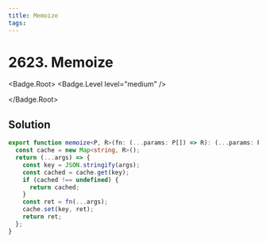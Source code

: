 ```yaml
---
title: Memoize
tags:
---
```


# 2623. Memoize

<Badge.Root>
<Badge.Level level="medium" />

</Badge.Root>

## Solution

```typescript filename="solution.ts" copy
export function memoize<P, R>(fn: (...params: P[]) => R): (...params: P[]) => R {
  const cache = new Map<string, R>();
  return (...args) => {
    const key = JSON.stringify(args);
    const cached = cache.get(key);
    if (cached !== undefined) {
      return cached;
    }
    const ret = fn(...args);
    cache.set(key, ret);
    return ret;
  };
}
```

<ProblemLink codingSite="leetcode" href="https://leetcode.com/problems/memoize" title="Memoize" />
